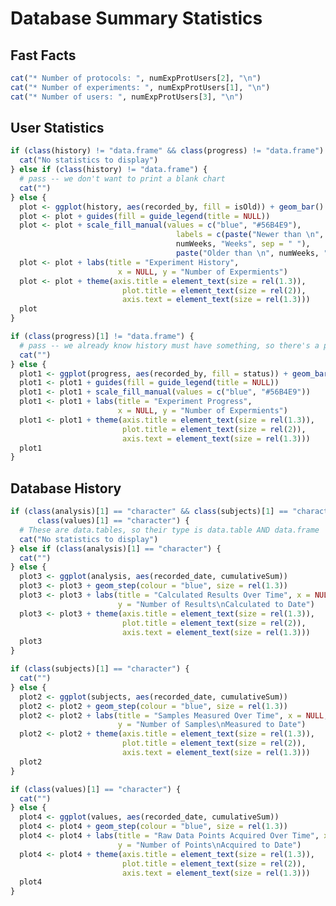 Database Summary Statistics
========================================================

## Fast Facts
```r
cat("* Number of protocols: ", numExpProtUsers[2], "\n")
cat("* Number of experiments: ", numExpProtUsers[1], "\n")
cat("* Number of users: ", numExpProtUsers[3], "\n")
```

## User Statistics
```r
if (class(history) != "data.frame" && class(progress) != "data.frame") {
  cat("No statistics to display")
} else if (class(history) != "data.frame") {
  # pass -- we don't want to print a blank chart
  cat("")
} else {
  plot <- ggplot(history, aes(recorded_by, fill = isOld)) + geom_bar()
  plot <- plot + guides(fill = guide_legend(title = NULL))
  plot <- plot + scale_fill_manual(values = c("blue", "#56B4E9"), 
                                     labels = c(paste("Newer than \n", 
                                     numWeeks, "Weeks", sep = " "),
                                     paste("Older than \n", numWeeks, "Weeks", sep = " ")))
  plot <- plot + labs(title = "Experiment History", 
                        x = NULL, y = "Number of Expermients")
  plot <- plot + theme(axis.title = element_text(size = rel(1.3)), 
                         plot.title = element_text(size = rel(2)),
                         axis.text = element_text(size = rel(1.3)))
  plot
}
```


```r
if (class(progress)[1] != "data.frame") {
  # pass -- we already know history must have something, so there's a plot above
  cat("")
} else {
  plot1 <- ggplot(progress, aes(recorded_by, fill = status)) + geom_bar()
  plot1 <- plot1 + guides(fill = guide_legend(title = NULL))
  plot1 <- plot1 + scale_fill_manual(values = c("blue", "#56B4E9"))
  plot1 <- plot1 + labs(title = "Experiment Progress", 
                        x = NULL, y = "Number of Expermients")
  plot1 <- plot1 + theme(axis.title = element_text(size = rel(1.3)), 
                         plot.title = element_text(size = rel(2)),
                         axis.text = element_text(size = rel(1.3)))
  plot1
}
```

## Database History

```r
if (class(analysis)[1] == "character" && class(subjects)[1] == "character" &&
      class(values)[1] == "character") {
  # These are data.tables, so their type is data.table AND data.frame
  cat("No statistics to display")
} else if (class(analysis)[1] == "character") {
  cat("")
} else {
  plot3 <- ggplot(analysis, aes(recorded_date, cumulativeSum)) 
  plot3 <- plot3 + geom_step(colour = "blue", size = rel(1.3))
  plot3 <- plot3 + labs(title = "Calculated Results Over Time", x = NULL, 
                        y = "Number of Results\nCalculated to Date")
  plot3 <- plot3 + theme(axis.title = element_text(size = rel(1.3)), 
                         plot.title = element_text(size = rel(2)),
                         axis.text = element_text(size = rel(1.3)))
  plot3
}
```

```r
if (class(subjects)[1] == "character") {
  cat("")
} else {
  plot2 <- ggplot(subjects, aes(recorded_date, cumulativeSum)) 
  plot2 <- plot2 + geom_step(colour = "blue", size = rel(1.3))
  plot2 <- plot2 + labs(title = "Samples Measured Over Time", x = NULL, 
                        y = "Number of Samples\nMeasured to Date")
  plot2 <- plot2 + theme(axis.title = element_text(size = rel(1.3)), 
                         plot.title = element_text(size = rel(2)),
                         axis.text = element_text(size = rel(1.3)))
  plot2
}
```

```r
if (class(values)[1] == "character") {
  cat("")
} else {
  plot4 <- ggplot(values, aes(recorded_date, cumulativeSum)) 
  plot4 <- plot4 + geom_step(colour = "blue", size = rel(1.3))
  plot4 <- plot4 + labs(title = "Raw Data Points Acquired Over Time", x = NULL, 
                        y = "Number of Points\nAcquired to Date")
  plot4 <- plot4 + theme(axis.title = element_text(size = rel(1.3)), 
                         plot.title = element_text(size = rel(2)),
                         axis.text = element_text(size = rel(1.3)))
  plot4
}
```
